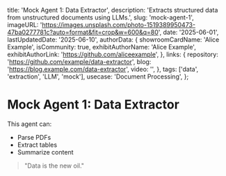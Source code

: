 
  title: 'Mock Agent 1: Data Extractor',
  description: 'Extracts structured data from unstructured documents using LLMs.',
  slug: 'mock-agent-1',
  imageURL: 'https://images.unsplash.com/photo-1519389950473-47ba0277781c?auto=format&fit=crop&w=600&q=80',
  date: '2025-06-01',
  lastUpdatedDate: '2025-06-10',
  authorData: {
    showroomCardName: 'Alice Example',
    isCommunity: true,
    exhibitAuthorName: 'Alice Example',
    exhibitAuthorLink: 'https://github.com/aliceexample',
  },
  links: {
    repository: 'https://github.com/example/data-extractor',
    blog: 'https://blog.example.com/data-extractor',
    video: '',
  },
  tags: ['data', 'extraction', 'LLM', 'mock'],
  usecase: 'Document Processing',
};

# Mock Agent 1: Data Extractor

This agent can:
- Parse PDFs
- Extract tables
- Summarize content

> "Data is the new oil."